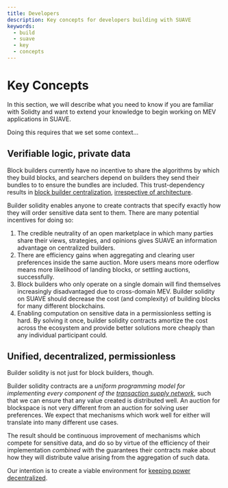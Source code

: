 ```yaml
---
title: Developers
description: Key concepts for developers building with SUAVE
keywords:
  - build
  - suave
  - key
  - concepts
---
```


# Key Concepts

In this section, we will describe what you need to know if you are familiar with Solidty and want to extend your knowledge to begin working on MEV applications in SUAVE.

Doing this requires that we set some context...

## Verifiable logic, private data

Block builders currently have no incentive to share the algorithms by which they build blocks, and searchers depend on builders they send their bundles to to ensure the bundles are included. This trust-dependency results in [block builder centralization](https://medium.com/flashbots/frontrunning-the-mev-crisis-40629a613752), [irrespective of architecture](https://www.notion.so/PBS-Centralisation-A-Qualitative-Analysis-0ba745fb32b94e8db759126d03a358e6#77a0885718504ca1b93de7506be51f5a).

Builder solidity enables anyone to create contracts that specify exactly how they will order sensitive data sent to them. There are many potential incentives for doing so:

1. The credible neutrality of an open marketplace in which many parties share their views, strategies, and opinions gives SUAVE an information advantage on centralized builders.
2. There are efficiency gains when aggregating and clearing user preferences inside the same auction. More users means more oderflow means more likelihood of landing blocks, or settling auctions, successfully.
3. Block builders who only operate on a single domain will find themselves increasingly disadvantaged due to cross-domain MEV. Builder solidity on SUAVE should decrease the cost (and complexity) of building blocks for many different blockchains.
4. Enabling computation on sensitive data in a permissionless setting is hard. By solving it once, builder solidity contracts amortize the cost across the ecosystem and provide better solutions more cheaply than any individual participant could.

## Unified, decentralized, permissionless

Builder solidity is not just for block builders, though. 

Builder solidity contracts are a _uniform programming model for implementing every component of the [transaction supply network](https://frontier.tech/infinite-games)_, such that we can ensure that any value created is distributed well. An auction for blockspace is not very different from an auction for solving user preferences. We expect that mechanisms which work well for either will translate into many different use cases.

The result should be continuous improvement of mechanisms which compete for sensitive data, and do so by virtue of the efficiency of their implementation _combined with_ the guarantees their contracts make about how they will distribute value arising from the aggregation of such data.

Our intention is to create a viable environment for [keeping power decentralized](/understand/power).